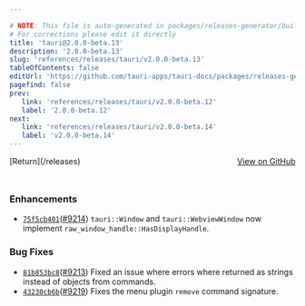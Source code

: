 ```yaml
---

# NOTE: This file is auto-generated in packages/releases-generator/build.ts
# For corrections please edit it directly
title: 'tauri@2.0.0-beta.13'
description: '2.0.0-beta.13'
slug: 'references/releases/tauri/v2.0.0-beta.13'
tableOfContents: false
editUrl: 'https://github.com/tauri-apps/tauri-docs/packages/releases-generator/build.ts'
pagefind: false
prev:
   link: 'references/releases/tauri/v2.0.0-beta.12'
   label: '2.0.0-beta.12'
next:
   link: 'references/releases/tauri/v2.0.0-beta.14'
   label: 'v2.0.0-beta.14'
---
```


			

<ReleaseSidebar slug="references/releases/tauri"  packageName="tauri" />

<div style="margin-bottom:3rem; display: flex; justify-content: space-between; align-items: center"><span>[Return](/releases)</span><span><a href="https://github.com/tauri-apps/tauri/releases/tag/tauri-v2.0.0-beta.13">View on GitHub</a></span></div>

### Enhancements

- [`75f5cb401`](https://www.github.com/tauri-apps/tauri/commit/75f5cb4015f72745161110ad0076cf4945411a6d)([#9214](https://www.github.com/tauri-apps/tauri/pull/9214)) `tauri::Window` and `tauri::WebviewWindow` now implement `raw_window_handle::HasDisplayHandle`.

### Bug Fixes

- [`81b853bc8`](https://www.github.com/tauri-apps/tauri/commit/81b853bc875ce2da4e300614ca234f10d54966a6)([#9213](https://www.github.com/tauri-apps/tauri/pull/9213)) Fixed an issue where errors where returned as strings instead of objects from commands.
- [`43230cb6b`](https://www.github.com/tauri-apps/tauri/commit/43230cb6b7a4b14a23ea8f05636ae06f03c718e9)([#9219](https://www.github.com/tauri-apps/tauri/pull/9219)) Fixes the menu plugin `remove` command signature.


